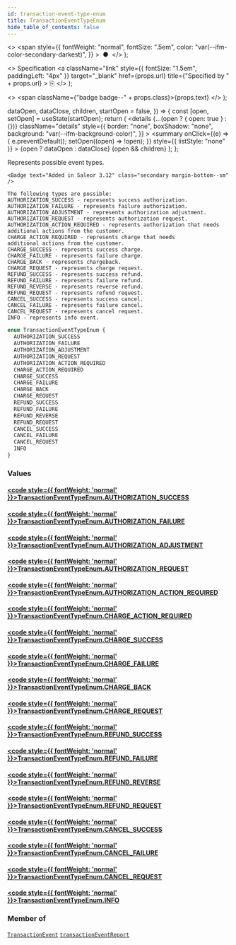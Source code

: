 ```yaml
---
id: transaction-event-type-enum
title: TransactionEventTypeEnum
hide_table_of_contents: false
---
```


  <>
    <span
      style={{
        fontWeight: "normal",
        fontSize: ".5em",
        color: "var(--ifm-color-secondary-darkest)",
      }}
    >
      &nbsp;●&nbsp;
    </span>
  </>
);

  <>
    Specification
    <a
      className="link"
      style={{ fontSize: "1.5em", paddingLeft: "4px" }}
      target="\_blank"
      href={props.url}
      title={"Specified by " + props.url}
    >
      ⎘
    </a>
  </>
);

  <>
    <span className={"badge badge--" + props.class}>{props.text}</span>
  </>
);


  dataOpen,
  dataClose,
  children,
  startOpen = false,
}) => {
  const [open, setOpen] = useState(startOpen);
  return (
    <details
      {...(open ? { open: true } : {})}
      className="details"
      style={{
        border: "none",
        boxShadow: "none",
        background: "var(--ifm-background-color)",
      }}
    >
      <summary
        onClick={(e) => {
          e.preventDefault();
          setOpen((open) => !open);
        }}
        style={{ listStyle: "none" }}
      >
        {open ? dataOpen : dataClose}
      </summary>
      {open && children}
    </details>
  );
};

Represents possible event types.

    <Badge text="Added in Saleor 3.12" class="secondary margin-bottom--sm" />

    The following types are possible:
    AUTHORIZATION_SUCCESS - represents success authorization.
    AUTHORIZATION_FAILURE - represents failure authorization.
    AUTHORIZATION_ADJUSTMENT - represents authorization adjustment.
    AUTHORIZATION_REQUEST - represents authorization request.
    AUTHORIZATION_ACTION_REQUIRED - represents authorization that needs
    additional actions from the customer.
    CHARGE_ACTION_REQUIRED - represents charge that needs
    additional actions from the customer.
    CHARGE_SUCCESS - represents success charge.
    CHARGE_FAILURE - represents failure charge.
    CHARGE_BACK - represents chargeback.
    CHARGE_REQUEST - represents charge request.
    REFUND_SUCCESS - represents success refund.
    REFUND_FAILURE - represents failure refund.
    REFUND_REVERSE - represents reverse refund.
    REFUND_REQUEST - represents refund request.
    CANCEL_SUCCESS - represents success cancel.
    CANCEL_FAILURE - represents failure cancel.
    CANCEL_REQUEST - represents cancel request.
    INFO - represents info event.

```graphql
enum TransactionEventTypeEnum {
  AUTHORIZATION_SUCCESS
  AUTHORIZATION_FAILURE
  AUTHORIZATION_ADJUSTMENT
  AUTHORIZATION_REQUEST
  AUTHORIZATION_ACTION_REQUIRED
  CHARGE_ACTION_REQUIRED
  CHARGE_SUCCESS
  CHARGE_FAILURE
  CHARGE_BACK
  CHARGE_REQUEST
  REFUND_SUCCESS
  REFUND_FAILURE
  REFUND_REVERSE
  REFUND_REQUEST
  CANCEL_SUCCESS
  CANCEL_FAILURE
  CANCEL_REQUEST
  INFO
}
```

### Values

#### [<code style={{ fontWeight: 'normal' }}>TransactionEventTypeEnum.<b>AUTHORIZATION_SUCCESS</b></code>](#)

>

#### [<code style={{ fontWeight: 'normal' }}>TransactionEventTypeEnum.<b>AUTHORIZATION_FAILURE</b></code>](#)

>

#### [<code style={{ fontWeight: 'normal' }}>TransactionEventTypeEnum.<b>AUTHORIZATION_ADJUSTMENT</b></code>](#)

>

#### [<code style={{ fontWeight: 'normal' }}>TransactionEventTypeEnum.<b>AUTHORIZATION_REQUEST</b></code>](#)

>

#### [<code style={{ fontWeight: 'normal' }}>TransactionEventTypeEnum.<b>AUTHORIZATION_ACTION_REQUIRED</b></code>](#)

>

#### [<code style={{ fontWeight: 'normal' }}>TransactionEventTypeEnum.<b>CHARGE_ACTION_REQUIRED</b></code>](#)

>

#### [<code style={{ fontWeight: 'normal' }}>TransactionEventTypeEnum.<b>CHARGE_SUCCESS</b></code>](#)

>

#### [<code style={{ fontWeight: 'normal' }}>TransactionEventTypeEnum.<b>CHARGE_FAILURE</b></code>](#)

>

#### [<code style={{ fontWeight: 'normal' }}>TransactionEventTypeEnum.<b>CHARGE_BACK</b></code>](#)

>

#### [<code style={{ fontWeight: 'normal' }}>TransactionEventTypeEnum.<b>CHARGE_REQUEST</b></code>](#)

>

#### [<code style={{ fontWeight: 'normal' }}>TransactionEventTypeEnum.<b>REFUND_SUCCESS</b></code>](#)

>

#### [<code style={{ fontWeight: 'normal' }}>TransactionEventTypeEnum.<b>REFUND_FAILURE</b></code>](#)

>

#### [<code style={{ fontWeight: 'normal' }}>TransactionEventTypeEnum.<b>REFUND_REVERSE</b></code>](#)

>

#### [<code style={{ fontWeight: 'normal' }}>TransactionEventTypeEnum.<b>REFUND_REQUEST</b></code>](#)

>

#### [<code style={{ fontWeight: 'normal' }}>TransactionEventTypeEnum.<b>CANCEL_SUCCESS</b></code>](#)

>

#### [<code style={{ fontWeight: 'normal' }}>TransactionEventTypeEnum.<b>CANCEL_FAILURE</b></code>](#)

>

#### [<code style={{ fontWeight: 'normal' }}>TransactionEventTypeEnum.<b>CANCEL_REQUEST</b></code>](#)

>

#### [<code style={{ fontWeight: 'normal' }}>TransactionEventTypeEnum.<b>INFO</b></code>](#)

>

### Member of

[`TransactionEvent`](../../../api-reference/payments/objects/transaction-event) <Badge class="secondary" text="object"/><Bullet />[`transactionEventReport`](../../../api-reference/payments/mutations/transaction-event-report) <Badge class="secondary" text="mutation"/>

